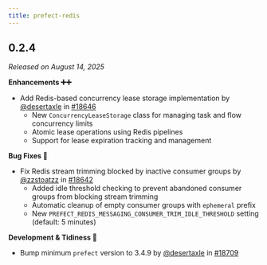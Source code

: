 ```yaml
---
title: prefect-redis
---
```


## 0.2.4

*Released on August 14, 2025*

**Enhancements ➕➕**

- Add Redis-based concurrency lease storage implementation by [@desertaxle](https://github.com/desertaxle) in [#18646](https://github.com/PrefectHQ/prefect/pull/18646)
  - New `ConcurrencyLeaseStorage` class for managing task and flow concurrency limits
  - Atomic lease operations using Redis pipelines
  - Support for lease expiration tracking and management

**Bug Fixes 🐞**

- Fix Redis stream trimming blocked by inactive consumer groups by [@zzstoatzz](https://github.com/zzstoatzz) in [#18642](https://github.com/PrefectHQ/prefect/pull/18642)
  - Added idle threshold checking to prevent abandoned consumer groups from blocking stream trimming
  - Automatic cleanup of empty consumer groups with `ephemeral` prefix
  - New `PREFECT_REDIS_MESSAGING_CONSUMER_TRIM_IDLE_THRESHOLD` setting (default: 5 minutes)

**Development & Tidiness 🧹**

- Bump minimum `prefect` version to 3.4.9 by [@desertaxle](https://github.com/desertaxle) in [#18709](https://github.com/PrefectHQ/prefect/pull/18709)